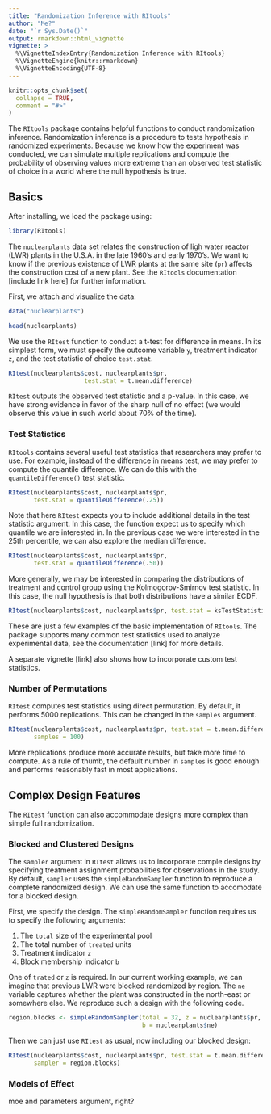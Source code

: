 ```yaml
---
title: "Randomization Inference with RItools"
author: "Me?"
date: "`r Sys.Date()`"
output: rmarkdown::html_vignette
vignette: >
  %\VignetteIndexEntry{Randomization Inference with RItools}
  %\VignetteEngine{knitr::rmarkdown}
  %\VignetteEncoding{UTF-8}
---
```


```r
knitr::opts_chunk$set(
  collapse = TRUE,
  comment = "#>"
)
```


The `RItools` package contains helpful functions to conduct randomization inference. Randomization inference is a procedure to tests hypothesis in randomized experiments. Because we know how the experiment was conducted, we can simulate multiple replications and compute the probability of observing values more extreme than an observed test statistic of choice in a world where the null hypothesis is true.

## Basics

After installing, we load the package using:

```r
library(RItools)
```

The `nuclearplants` data set relates the construction of ligh water reactor (LWR) plants in the U.S.A. in the late 1960's and early 1970's. We want to know if the previous existence of LWR plants at the same site (`pr`) affects the construction cost of a new plant. See the `RItools` documentation [include link here] for further information.

First, we attach and visualize the data:

```r
data("nuclearplants")

head(nuclearplants)
```

We use the `RItest` function to conduct a t-test for difference in means. In its simplest form, we must specify the outcome variable `y`, treatment indicator `z`, and the test statistic of choice `test.stat`.

```r
RItest(nuclearplants$cost, nuclearplants$pr,
                     test.stat = t.mean.difference)
```

`RItest` outputs the observed test statistic and a p-value. In this case, we have strong evidence in favor of the sharp null of no effect (we would observe this value in such  world about 70% of the time). 

### Test Statistics

`RItools` contains several useful test statistics that researchers may prefer to use. For example, instead of the difference in means test, we may prefer to compute the quantile difference. We can do this with the `quantileDifference()` test statistic.

```r
RItest(nuclearplants$cost, nuclearplants$pr, 
       test.stat = quantileDifference(.25))
```

Note that here `RItest` expects you to include additional details in the test statistic argument. In this case, the function expect us to specify which quantile we are interested in. In the previous case we were interested in the 25th percentile, we can also explore the median difference.

```r
RItest(nuclearplants$cost, nuclearplants$pr, 
       test.stat = quantileDifference(.50))
```

More generally, we may be interested in comparing the distributions of treatment and control group using the Kolmogorov-Smirnov test statistic. In this case, the null hypothesis is that both distributions have a similar ECDF.

```r
RItest(nuclearplants$cost, nuclearplants$pr, test.stat = ksTestStatistic)
```

These are just a few examples of the basic implementation of `RItools`. The package supports many common test statistics used to analyze experimental data, see the documentation [link] for more details. 

A separate vignette [link] also shows how to incorporate custom test statistics.

### Number of Permutations

`RItest` computes test statistics using direct permutation. By default, it performs 5000 replications. This can be changed in the `samples` argument.

```r
RItest(nuclearplants$cost, nuclearplants$pr, test.stat = t.mean.difference,
       samples = 100)
```

More replications produce more accurate results, but take more time to compute. As a rule of thumb, the default number in `samples` is good enough and performs reasonably fast in most applications.

## Complex Design Features

The `RItest` function can also accommodate designs more complex than simple full randomization.

### Blocked and Clustered Designs

The `sampler` argument in `RItest` allows us to incorporate comple designs by specifying treatment assignment probabilities for observations in the study. By default, `sampler` uses the `simpleRandomSampler` function to reproduce a complete randomized design. We can use the same function to accomodate for a blocked design.

First, we specify the design. The `simpleRandomSampler` function requires us to specify the following arguments:

  1. The `total` size of the experimental pool
  2. The total number of `treated` units
  3. Treatment indicator `z`
  4. Block membership indicator `b`
  
One of `trated` or `z` is required. In our current working example, we can imagine that previous LWR were blocked randomized by region. The `ne` variable captures whether the plant was constructed in the north-east or somewhere else. We reproduce such a design with the following code.

```r
region.blocks <- simpleRandomSampler(total = 32, z = nuclearplants$pr,
                                     b = nuclearplants$ne)
```


Then we can just use `RItest` as usual, now including our blocked design:

```r
RItest(nuclearplants$cost, nuclearplants$pr, test.stat = t.mean.difference,
       sampler = region.blocks)
```



### Models of Effect

moe and parameters argument, right?


